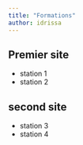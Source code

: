 ---
title: "Formations"
author: idrissa
---

## Premier site
- station 1
- station 2

## second site
- station 3
- station 4